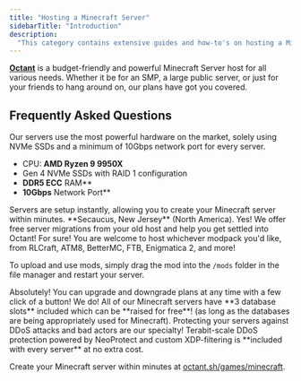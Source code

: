 ```yaml
---
title: "Hosting a Minecraft Server"
sidebarTitle: "Introduction"
description:
  "This category contains extensive guides and how-to's on hosting a Minecraft server."
---
```


**[Octant](https://octant.sh/games/minecraft)** is a budget-friendly and powerful Minecraft Server host for all various needs. Whether it be for an SMP, a large public server, or just for your friends to hang around on, our plans have got you covered.

## Frequently Asked Questions

<AccordionGroup>

<Accordion title="What are the specs on the servers?">
Our servers use the most powerful hardware on the market, solely using NVMe SSDs and a minimum of 10Gbps network port for every server.

- CPU: **AMD Ryzen 9 9950X**
- Gen 4 NVMe SSDs with RAID 1 configuration
- **DDR5 ECC** RAM**
- **10Gbps** Network Port**
</Accordion>

<Accordion title="How long does setup take?">
Servers are setup instantly, allowing you to create your Minecraft server within minutes.
</Accordion>

<Accordion title="What locations are the servers in?">
**Secaucus, New Jersey** (North America).
</Accordion>

<Accordion title="Can I migrate my existing server to Octant?">
Yes! We offer free server migrations from your old host and help you get settled into Octant!
</Accordion>

<Accordion title="Do you support mods/modpacks or other server types?">
For sure! You are welcome to host whichever modpack you'd like, from RLCraft, ATM8, BetterMC, FTB, Enigmatica 2, and more!

To upload and use mods, simply drag the mod into the `/mods` folder in the file manager and restart your server.
</Accordion>

<Accordion title="Can I upgrade/downgrade my server later on?">
Absolutely! You can upgrade and downgrade plans at any time with a few click of a button!
</Accordion>

<Accordion title="Do you support MySQL databases?">
We do! All of our Minecraft servers have **3 database slots** included which can be **raised for free**! (as long as the databases are being appropriately used for Minecraft).
</Accordion>

<Accordion title="Are the servers DDoS protected?">
Protecting your servers against DDoS attacks and bad actors are our specialty! Terabit-scale DDoS protection powered by NeoProtect and custom XDP-filtering is **included with every server** at no extra cost.
</Accordion>

</AccordionGroup>


Create your Minecraft server within minutes at [octant.sh/games/minecraft](https://octant.sh/games/minecraft).